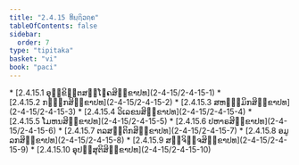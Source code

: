 ```yaml
---
title: "2.4.15 ທິຏ຺ຐິວຄ຺ຄ"
tableOfContents: false
sidebar:
  order: 7
type: "tipitaka"
basket: "vi"
book: "paci"
---
```



<DynamicBreadcrumb />



<TableOfContents book="paci" section="2.4.15">
* [2.4.15.1 ອຸກ຺ຂິຕ຺ຕສມ຺ໂຠຄສິກ຺ຂາປທ](2-4-15/2-4-15-1)
* [2.4.15.2 ກຓ຺ຏກສິກ຺ຂາປທ](2-4-15/2-4-15-2)
* [2.4.15.3 ສຫຘມ຺ມິກສິກ຺ຂາປທ](2-4-15/2-4-15-3)
* [2.4.15.4 ວິເລຂນສິກ຺ຂາປທ](2-4-15/2-4-15-4)
* [2.4.15.5 ໂມຫນສິກ຺ຂາປທ](2-4-15/2-4-15-5)
* [2.4.15.6 ປຫາຣສິກ຺ຂາປທ](2-4-15/2-4-15-6)
* [2.4.15.7 ຕລສຕ຺ຕິກສິກ຺ຂາປທ](2-4-15/2-4-15-7)
* [2.4.15.8 ອມູລກສິກ຺ຂາປທ](2-4-15/2-4-15-8)
* [2.4.15.9 ສຎ຺ຈິຈ຺ຈສິກ຺ຂາປທ](2-4-15/2-4-15-9)
* [2.4.15.10 ອຸປສ຺ສຸຕິສິກ຺ຂາປທ](2-4-15/2-4-15-10)
</TableOfContents>